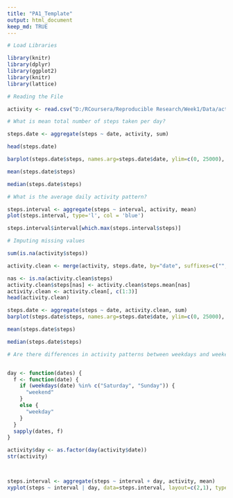 ```yaml
---
title: "PA1_Template"
output: html_document
keep_md: TRUE
---
```


```r

# Load Libraries

library(knitr)
library(dplyr)
library(ggplot2)
library(knitr)
library(lattice)

# Reading the File

activity <- read.csv("D:/RCoursera/Reproducible Research/Week1/Data/activity.csv", colClass=c('integer', 'Date', 'integer'))

# What is mean total number of steps taken per day?

steps.date <- aggregate(steps ~ date, activity, sum)

head(steps.date)

barplot(steps.date$steps, names.arg=steps.date$date, ylim=c(0, 25000), xlab="date",ylab="sum(steps)",col = 'Red')

mean(steps.date$steps)

median(steps.date$steps)

# What is the average daily activity pattern?

steps.interval <- aggregate(steps ~ interval, activity, mean)
plot(steps.interval, type='l', col = 'blue')

steps.interval$interval[which.max(steps.interval$steps)]

# Imputing missing values

sum(is.na(activity$steps))

activity.clean <- merge(activity, steps.date, by="date", suffixes=c("", ".mean"))

nas <- is.na(activity.clean$steps)
activity.clean$steps[nas] <- activity.clean$steps.mean[nas]
activity.clean <- activity.clean[, c(1:3)]
head(activity.clean)

steps.date <- aggregate(steps ~ date, activity.clean, sum)
barplot(steps.date$steps, names.arg=steps.date$date, ylim=c(0, 25000), xlab="date", ylab="sum(steps)",, col = 'red')

mean(steps.date$steps)

median(steps.date$steps)

# Are there differences in activity patterns between weekdays and weekends?


day <- function(dates) {
  f <- function(date) {
    if (weekdays(date) %in% c("Saturday", "Sunday")) {
      "weekend"
    }
    else {
      "weekday"
    }
  }
  sapply(dates, f)
}

activity$day <- as.factor(day(activity$date))
str(activity)



steps.interval <- aggregate(steps ~ interval + day, activity, mean)
xyplot(steps ~ interval | day, data=steps.interval, layout=c(2,1), type='l')

```
